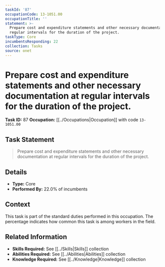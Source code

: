 ```yaml
---
taskId: '87'
occupationCode: 13-1051.00
occupationTitle: ''
statement: >-
  Prepare cost and expenditure statements and other necessary documentation at
  regular intervals for the duration of the project.
taskType: Core
incumbentsResponding: 22
collection: Tasks
source: onet
---
```

# Prepare cost and expenditure statements and other necessary documentation at regular intervals for the duration of the project.

**Task ID:** 87
**Occupation:** [[../Occupations|Occupation]] with code `13-1051.00`

## Task Statement

> Prepare cost and expenditure statements and other necessary documentation at regular intervals for the duration of the project.

## Details

- **Type:** Core
- **Performed By:** 22.0% of incumbents

## Context

This task is part of the standard duties performed in this occupation. The percentage indicates how common this task is among workers in the field.

## Related Information

- **Skills Required:** See [[../Skills|Skills]] collection
- **Abilities Required:** See [[../Abilities|Abilities]] collection
- **Knowledge Required:** See [[../Knowledge|Knowledge]] collection
